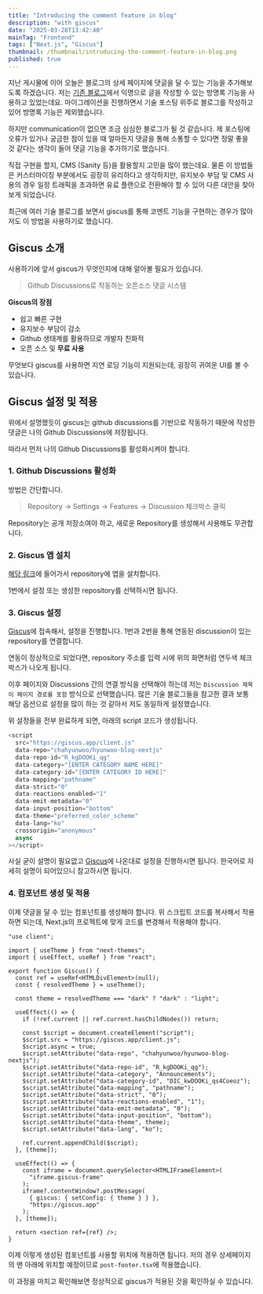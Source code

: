 ```yaml
---
title: "Introducing the comment feature in blog"
description: "with giscus"
date: "2025-03-28T13:42:40"
mainTag: "Frontend"
tags: ["Next.js", "Giscus"]
thumbnail: /thumbnail/introducing-the-comment-feature-in-blog.png
published: true
---
```


지난 게시물에 이어 오늘은 블로그의 상세 페이지에 댓글을 달 수 있는 기능을 추가해보도록 하겠습니다.
저는 [기존 블로그](https://hyunwoo-dev.vercel.app/)에서 익명으로 글을 작성할 수 있는 방명록 기능을 사용하고 있었는데요.
마이그레이션을 진행하면서 기술 포스팅 위주로 블로그를 작성하고 있어 방명록 기능은 제외했습니다.

하지만 communication이 없으면 조금 심심한 블로그가 될 것 같습니다.
제 포스팅에 오류가 있거나 궁금한 점이 있을 때 얼마든지 댓글을 통해 소통할 수 있다면 정말 좋을 것 같다는 생각이 들어
댓글 기능을 추가하기로 했습니다.

직접 구현을 할지, CMS (Sanity 등)을 활용할지 고민을 많이 했는데요.
물론 이 방법들은 커스터마이징 부분에서도 굉장히 유리하다고 생각하지만,
유지보수 부담 및 CMS 사용의 경우 일정 트래픽을 초과하면 유료 플랜으로 전환해야 할 수 있어 다른 대안을 찾아보게 되었습니다.

최근에 여러 기술 블로그를 보면서 <Highlight>giscus</Highlight>를 통해 코멘트 기능을 구현하는 경우가 많아 저도 이 방법을 사용하기로 했습니다.

## Giscus 소개

사용하기에 앞서 <Highlight>giscus</Highlight>가 무엇인지에 대해 알아볼 필요가 있습니다.

> Github Discussions로 작동하는 오픈소스 댓글 시스템

**Giscus의 장점**

- 쉽고 빠른 구현
- 유지보수 부담이 감소
- Github 생태계를 활용하므로 개발자 친화적
- 오픈 소스 및 **무료 사용**

무엇보다 giscus를 사용하면 지연 로딩 기능이 지원되는데, 굉장히 귀여운 UI를 볼 수 있습니다.

## Giscus 설정 및 적용

위에서 설명했듯이 giscus는 github discussions를 기반으로 작동하기 때문에
작성한 댓글은 나의 Github Discussions에 저장됩니다.

따라서 먼저 나의 <Highlight>Github Discussions</Highlight>를 활성화시켜야 합니다.

### 1. Github Discussions 활성화

방법은 간단합니다.

> Repository -> Settings -> Features -> Discussion 체크박스 클릭

<Callout type="info">
  Repository는 공개 저장소여야 하고, 새로운 Repository를 생성해서 사용해도
  무관합니다.
</Callout>

### 2. Giscus 앱 설치

[해당 링크](https://github.com/apps/giscus)에 들어가서 repository에 앱을 설치합니다.

<MdxImage
  src="/posts/introducing-the-comment-feature-in-blog/giscus-1.png"
  alt="giscus 설치"
  caption="giscus - configure"
/>

<MdxImage
  src="/posts/introducing-the-comment-feature-in-blog/giscus-2.png"
  alt="giscus 설치"
  caption="giscus - install"
/>

1번에서 설정 또는 생성한 repository를 선택하시면 됩니다.

### 3. Giscus 설정

[Giscus](https://giscus.app/ko)에 접속해서, 설정을 진행합니다.
1번과 2번을 통해 연동된 discussion이 있는 repository를 연결합니다.

<MdxImage
  src="/posts/introducing-the-comment-feature-in-blog/giscus-3.png"
  alt="giscus 설정"
  caption="giscus.app/ko"
/>

연동이 정상적으로 되었다면, repository 주소를 입력 시에
위의 화면처럼 연두색 체크박스가 나오게 됩니다.

이후 페이지와 Discussions 간의 연결 방식을 선택해야 하는데
저는 `Discussion 제목이 페이지 경로를 포함` 방식으로 선택했습니다.
많은 기술 블로그들을 참고한 결과 보통 해당 옵션으로 설정을 많이 하는 것 같아서 저도 동일하게 설정했습니다.

위 설정들을 전부 완료하게 되면, 아래의 script 코드가 생성됩니다.

```js
<script
  src="https://giscus.app/client.js"
  data-repo="chahyunwoo/hyunwoo-blog-nextjs"
  data-repo-id="R_kgDOOKi_qg"
  data-category="[ENTER CATEGORY NAME HERE]"
  data-category-id="[ENTER CATEGORY ID HERE]"
  data-mapping="pathname"
  data-strict="0"
  data-reactions-enabled="1"
  data-emit-metadata="0"
  data-input-position="bottom"
  data-theme="preferred_color_scheme"
  data-lang="ko"
  crossorigin="anonymous"
  async
></script>
```

사실 굳이 설명이 필요없고 [Giscus](https://giscus.app/ko)에 나온대로 설정을 진행하시면 됩니다.
한국어로 자세히 설명이 되어있으니 참고하시면 됩니다.

### 4. 컴포넌트 생성 및 적용

이제 댓글을 달 수 있는 컴포넌트를 생성해야 합니다.
위 스크립트 코드를 복사해서 적용하면 되는데,
Next.js의 프로젝트에 맞게 코드를 변경해서 적용해야 합니다.

```tsx title="giscus.tsx" {18-28}
"use client";

import { useTheme } from "next-themes";
import { useEffect, useRef } from "react";

export function Giscus() {
  const ref = useRef<HTMLDivElement>(null);
  const { resolvedTheme } = useTheme();

  const theme = resolvedTheme === "dark" ? "dark" : "light";

  useEffect(() => {
    if (!ref.current || ref.current.hasChildNodes()) return;

    const $script = document.createElement("script");
    $script.src = "https://giscus.app/client.js";
    $script.async = true;
    $script.setAttribute("data-repo", "chahyunwoo/hyunwoo-blog-nextjs");
    $script.setAttribute("data-repo-id", "R_kgDOOKi_qg");
    $script.setAttribute("data-category", "Announcements");
    $script.setAttribute("data-category-id", "DIC_kwDOOKi_qs4Coeoz");
    $script.setAttribute("data-mapping", "pathname");
    $script.setAttribute("data-strict", "0");
    $script.setAttribute("data-reactions-enabled", "1");
    $script.setAttribute("data-emit-metadata", "0");
    $script.setAttribute("data-input-position", "bottom");
    $script.setAttribute("data-theme", theme);
    $script.setAttribute("data-lang", "ko");

    ref.current.appendChild($script);
  }, [theme]);

  useEffect(() => {
    const iframe = document.querySelector<HTMLIFrameElement>(
      "iframe.giscus-frame"
    );
    iframe?.contentWindow?.postMessage(
      { giscus: { setConfig: { theme } } },
      "https://giscus.app"
    );
  }, [theme]);

  return <section ref={ref} />;
}
```

이제 이렇게 생성된 컴포넌트를 사용할 위치에 적용하면 됩니다.
저의 경우 상세페이지의 맨 아래에 위치할 예정이므로 `post-footer.tsx`에 적용했습니다.

이 과정을 마치고 확인해보면 정상적으로 giscus가 적용된 것을 확인하실 수 있습니다.

